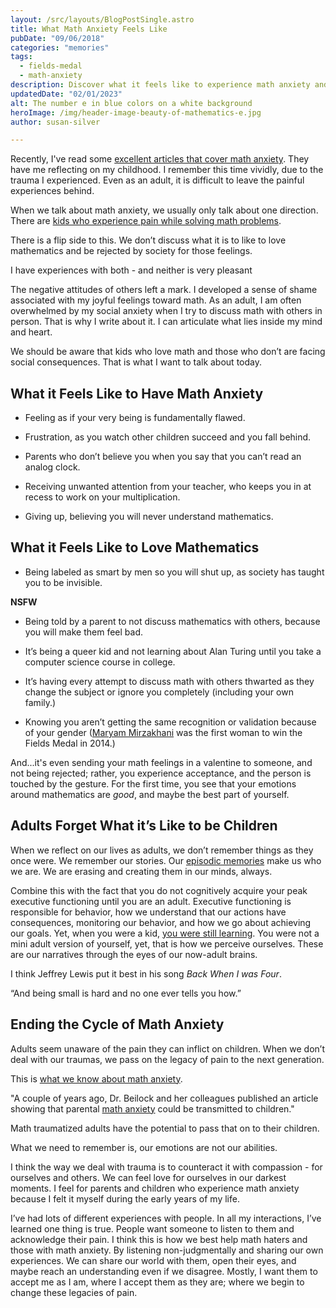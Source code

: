 ```yaml
---
layout: /src/layouts/BlogPostSingle.astro
title: What Math Anxiety Feels Like
pubDate: "09/06/2018"
categories: "memories"
tags: 
  - fields-medal
  - math-anxiety
description: Discover what it feels like to experience math anxiety and the societal consequences it can have on both those who love math and those who struggle with it. This blog explores personal experiences with math anxiety.
updatedDate: "02/01/2023"
alt: The number e in blue colors on a white background
heroImage: /img/header-image-beauty-of-mathematics-e.jpg
author: susan-silver

---
```


Recently, I've read some [excellent articles that cover math anxiety](https://blogs.ams.org/blogonmathblogs/2018/08/14/on-math-anxiety/).
 They have me reflecting on my childhood. I remember this time vividly, due to the trauma I experienced. Even as an adult, it is
  difficult to leave the painful experiences behind.

When we talk about math anxiety, we usually only talk about one direction. There are 
[kids who experience pain while solving math problems](https://medium.com/stanford-magazine/jo-boaler-transforming-math-education-ddc23ab45158).

There is a flip side to this. We don’t discuss what it is to like to love mathematics and be rejected by society for those feelings.

I have experiences with both - and neither is very pleasant

The negative attitudes of others left a mark. I developed a sense of shame associated with my joyful feelings toward math. 
As an adult, I am often overwhelmed by my social anxiety when I try to discuss math with others in person. That is why I write about it.
 I can articulate what lies inside my mind and heart.

We should be aware that kids who love math and those who don’t are facing social consequences. That is what I want to talk about today.

## What it Feels Like to Have Math Anxiety

- Feeling as if your very being is fundamentally flawed.

- Frustration, as you watch other children succeed and you fall behind.

- Parents who don’t believe you when you say that you can’t read an analog clock.

- Receiving unwanted attention from your teacher, who keeps you in at recess to work on your multiplication.

- Giving up, believing you will never understand mathematics.

## What it Feels Like to Love Mathematics

- Being labeled as smart by men so you will shut up, as society has taught you to be invisible.

**NSFW**

<YouTube id="https://www.youtube.com/watch?v=HQMefVlBi9o" />

- Being told by a parent to not discuss mathematics with others, because you will make them feel bad.

- It’s being a queer kid and not learning about Alan Turing until you take a computer science course in college.

- It’s having every attempt to discuss math with others thwarted as they change the subject or ignore you completely 
(including your own family.)

- Knowing you aren’t getting the same recognition or validation because of your gender 
([Maryam Mirzakhani](https://www.newyorker.com/tech/annals-of-technology/maryam-mirzakhanis-pioneering-mathematical-legacy) was the 
first woman to win the Fields Medal in 2014.)

And...it's even sending your math feelings in a valentine to someone, and not being rejected; rather, you experience acceptance, 
and the person is touched by the gesture. For the first time, you see that your emotions around mathematics are _good_, and maybe the best part of yourself.

<YouTube id="https://www.youtube.com/watch?v=0EaAYi64Rpo"/>

## Adults Forget What it’s Like to be Children

When we reflect on our lives as adults, we don’t remember things as they once were. We remember our stories.
 Our [episodic memories](https://www.blakeporterneuro.com/inside-outs-take-on-the-brain-a-neuroscientists-perspective/) 
  make us who we are. We are erasing and creating them in our minds, always.

<YouTube id="https://www.youtube.com/watch?v=HVWbrNls-Kw" />

Combine this with the fact that you do not cognitively acquire your peak executive functioning until you are an adult.
 Executive functioning is responsible for behavior, how we understand that our actions have consequences,
  monitoring our behavior, and how we go about achieving our goals. Yet, when you were a kid, 
  [you were still learning](https://www.youtube.com/watch?v=8nz2dtv--ok). You were not a mini adult version of yourself, yet, 
  that is how we perceive ourselves. These are our narratives through the eyes of our now-adult brains.

I think Jeffrey Lewis put it best in his song _Back When I was Four_.

“And being small is hard and no one ever tells you how.”

<YouTube id="https://www.youtube.com/watch?v=WQR7DQ93jzs" />

## Ending the Cycle of Math Anxiety

Adults seem unaware of the pain they can inflict on children. When we don’t deal with our traumas, we pass on the legacy of pain to the next generation.

This is [what we know about math anxiety](https://www.nytimes.com/2017/04/24/well/family/fending-off-math-anxiety.html).

"A couple of years ago, Dr. Beilock and her colleagues published an article showing that parental 
[math anxiety](https://beautyofmathematics.com/tag/math-anxiety/) could be transmitted to children."

Math traumatized adults have the potential to pass that on to their children.

What we need to remember is, our emotions are not our abilities.

I think the way we deal with trauma is to counteract it with compassion - for ourselves and others.
 We can feel love for ourselves in our darkest moments. I feel for parents and children who experience math
  anxiety because I felt it myself during the early years of my life.

I’ve had lots of different experiences with people. In all my interactions, I’ve learned one thing is true.
 People want someone to listen to them and acknowledge their pain. I think this is how we best help math haters 
 and those with math anxiety. By listening non-judgmentally and sharing our own experiences. We can share our world with them, 
 open their eyes, and maybe reach an understanding even if we disagree. Mostly, I want them to accept me as I am, where I accept
  them as they are; where we begin to change these legacies of pain.

